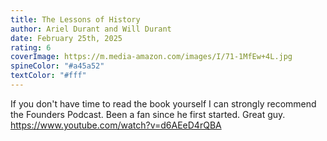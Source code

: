 ```yaml
---
title: The Lessons of History
author: Ariel Durant and Will Durant
date: February 25th, 2025
rating: 6
coverImage: https://m.media-amazon.com/images/I/71-1MfEw+4L.jpg 
spineColor: "#a45a52"
textColor: "#fff"
---
```


If you don't have time to read the book yourself I can strongly recommend the Founders Podcast. Been a fan since he first started. Great guy. https://www.youtube.com/watch?v=d6AEeD4rQBA

